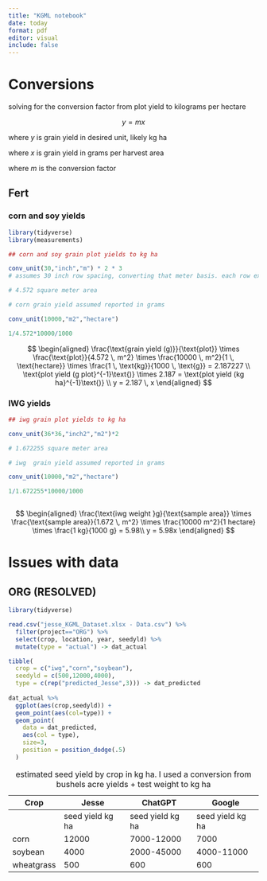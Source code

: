 ```yaml
---
title: "KGML notebook"
date: today
format: pdf
editor: visual
include: false
---
```


# Conversions

solving for the conversion factor from plot yield to kilograms per hectare

$$ y  = mx $$

where $y$ is grain yield in desired unit, likely kg ha

where $x$ is grain yield in grams per harvest area

where $m$ is the conversion factor

## Fert 

### corn and soy yields

```r
library(tidyverse)
library(measurements)

## corn and soy grain plot yields to kg ha

conv_unit(30,"inch","m") * 2 * 3
# assumes 30 inch row spacing, converting that meter basis. each row experiences 30in row spacing. so 2 rows at 30 inch row spacing for 3 meters experiences 3 meters long and 2*30inch row spacing

# 4.572 square meter area

# corn grain yield assumed reported in grams

conv_unit(10000,"m2","hectare")

1/4.572*10000/1000


```

$$
\begin{aligned}
\frac{\text{grain yield (g)}}{\text{plot}} \times \frac{\text{plot}}{4.572 \, m^2} \times \frac{10000 \, m^2}{1 \, \text{hectare}} \times \frac{1 \, \text{kg}}{1000 \, \text{g}} = 2.187227 \\
\text{plot yield (g plot}^{-1}\text{)} \times 2.187 = \text{plot yield (kg ha}^{-1}\text{)} \\
y = 2.187 \, x 
\end{aligned}
$$

### IWG yields

```r

## iwg grain plot yields to kg ha

conv_unit(36*36,"inch2","m2")*2

# 1.672255 square meter area

# iwg  grain yield assumed reported in grams

conv_unit(10000,"m2","hectare")

1/1.672255*10000/1000



```

$$
\begin{aligned}
\frac{\text{iwg weight }g}{\text{sample area}} \times \frac{\text{sample area}}{1.672 \, m^2} \times \frac{10000 m^2}{1 hectare} \times \frac{1 kg}{1000 g} = 5.98\\
y = 5.98x
\end{aligned}
$$

# Issues with data

## ORG (RESOLVED)

```r

library(tidyverse)

read.csv("jesse_KGML_Dataset.xlsx - Data.csv") %>% 
  filter(project=="ORG") %>% 
  select(crop, location, year, seedyld) %>% 
  mutate(type = "actual") -> dat_actual

tibble(
  crop = c("iwg","corn","soybean"),
  seedyld = c(500,12000,4000),
  type = c(rep("predicted_Jesse",3))) -> dat_predicted
  
dat_actual %>% 
  ggplot(aes(crop,seedyld)) +
  geom_point(aes(col=type)) +
  geom_point(
    data = dat_predicted,
    aes(col = type),
    size=3,
    position = position_dodge(.5)
  ) 

```

| Crop       | Jesse            | ChatGPT          | Google           |
|------------|------------------|------------------|------------------|
|            | seed yield kg ha | seed yield kg ha | seed yield kg ha |
| corn       | 12000            | 7000-12000       | 7000             |
| soybean    | 4000             | 2000-45000       | 4000-11000       |
| wheatgrass | 500              | 600              | 600              |

: estimated seed yield by crop in kg ha. I used a conversion from bushels acre yields + test weight to kg ha
